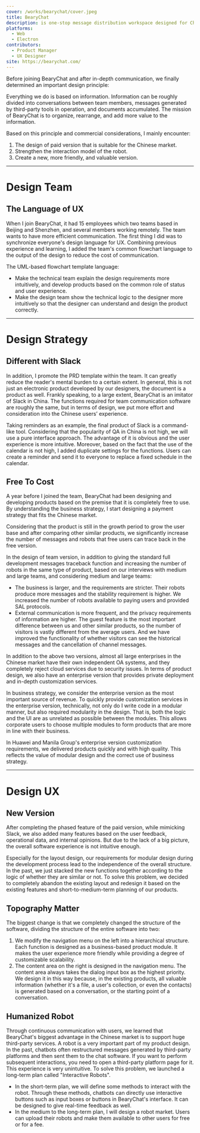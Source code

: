 ```yaml
---
cover: /works/bearychat/cover.jpeg
title: BearyChat
description: is one-stop message distribution workspace designed for Chinese teams.
platforms:
  - Web
  - Electron
contributors:
  - Product Manager
  - UX Designer
site: https://bearychat.com/
---
```


Before joining BearyChat and after in-depth communication, we finally determined an important design principle:

Everything we do is based on information. Information can be roughly divided into conversations between team members, messages generated by third-party tools in operation, and documents accumulated. The mission of BearyChat is to organize, rearrange, and add more value to the information.

Based on this principle and commercial considerations, I mainly encounter:

1. The design of paid version that is suitable for the Chinese market.
2. Strengthen the interaction model of the robot.
3. Create a new, more friendly, and valuable version.

---

# Design Team

## ‍The Language of UX

<WorkImage
  src="/works/bearychat/figure-1.png"
  width="528"
  height="996"
  alt="Flowchart template we use."
  position="underH2"
/>

When I join BearyChat, it had 15 employees which two teams based in Beijing and Shenzhen, and several members working remotely. The team wants to have more efficient communication. The first thing I did was to synchronize everyone's design language for UX. Combining previous experience and learning, I added the team's common flowchart language to the output of the design to reduce the cost of communication.

The UML-based flowchart template language:

- Make the technical team explain the design requirements more intuitively, and develop products based on the common role of status and user experience.
- Make the design team show the technical logic to the designer more intuitively so that the designer can understand and design the product correctly.

---

# Design Strategy

## Different with Slack

In addition, I promote the PRD template within the team. It can greatly reduce the reader's mental burden to a certain extent. In general, this is not just an electronic product developed by our designers, the document is a product as well. Frankly speaking, to a large extent, BearyChat is an imitator of Slack in China. The functions required for team communication software are roughly the same, but in terms of design, we put more effort and consideration into the Chinese users’ experience.

Taking reminders as an example, the final product of Slack is a command-like tool. Considering that the popularity of QA in China is not high, we will use a pure interface approach. The advantage of it is obvious and the user experience is more intuitive. Moreover, based on the fact that the use of the calendar is not high, I added duplicate settings for the functions. Users can create a reminder and send it to everyone to replace a fixed schedule in the calendar.

<WorkImage
  src="/works/bearychat/figure-2.png"
  width="980"
  height="533"
  alt="BearyChat provides a user interface for users to create reminders."
  position="fullScreen"
/>

## Free To Cost

A year before I joined the team, BearyChat had been designing and developing products based on the premise that it is completely free to use. By understanding the business strategy, I start designing a payment strategy that fits the Chinese market.

Considering that the product is still in the growth period to grow the user base and after comparing other similar products, we significantly increase the number of messages and robots that free users can trace back in the free version.

In the design of team version, in addition to giving the standard full development messages traceback function and increasing the number of robots in the same type of product, based on our interviews with medium and large teams, and considering medium and large teams:

- The business is larger, and the requirements are stricter. Their robots produce more messages and the stability requirement is higher. We increased the number of robots available to paying users and provided SAL protocols.
- External communication is more frequent, and the privacy requirements of information are higher. The guest feature is the most important difference between us and other similar products, so the number of visitors is vastly different from the average users. And we have improved the functionality of whether visitors can see the historical messages and the cancellation of channel messages.

In addition to the above two versions, almost all large enterprises in the Chinese market have their own independent OA systems, and they completely reject cloud services due to security issues. In terms of product design, we also have an enterprise version that provides private deployment and in-depth customization services.

In business strategy, we consider the enterprise version as the most important source of revenue. To quickly provide customization services in the enterprise version, technically, not only do I write code in a modular manner, but also required modularity in the design. That is, both the logic and the UI are as unrelated as possible between the modules. This allows corporate users to choose multiple modules to form products that are more in line with their business.

In Huawei and Manila Group's enterprise version customization requirements, we delivered products quickly and with high quality. This reflects the value of modular design and the correct use of business strategy.

<WorkImage
  src="/works/bearychat/figure-3.png"
  width="980"
  height="2163"
  alt="Screenshot of BearyChat's price presentation page."
  position="fullScreen"
/>

---

# Design UX

## New Version

After completing the phased feature of the paid version, while mimicking Slack, we also added many features based on the user feedback, operational data, and internal opinions. But due to the lack of a big picture, the overall software experience is not intuitive enough.

<WorkImage
  src="/works/bearychat/figure-4.png"
  width="980"
  height="532"
  alt="Screenshot of old BearyChat version."
  position="fullScreen"
/>

Especially for the layout design, our requirements for modular design during the development process lead to the independence of the overall structure. In the past, we just stacked the new functions together according to the logic of whether they are similar or not. To solve this problem, we decided to completely abandon the existing layout and redesign it based on the existing features and short-to-medium-term planning of our products.

## Topography Matter

The biggest change is that we completely changed the structure of the software, dividing the structure of the entire software into two:

1. We modify the navigation menu on the left into a hierarchical structure. Each function is designed as a business-based product module. It makes the user experience more friendly while providing a degree of customizable scalability.
2. The content area on the right is designed in the navigation menu. The content area always takes the dialog input box as the highest priority. We design it in this way because, in the existing products, all valuable information (whether it's a file, a user's collection, or even the contacts) is generated based on a conversation, or the starting point of a conversation.

<Topography />

## Humanized Robot

Through continuous communication with users, we learned that BearyChat's biggest advantage in the Chinese market is to support huge third-party services. A robot is a very important part of my product design. In the past, chatbots often restructured messages generated by third-party platforms and then sent them to the chat software. If you want to perform subsequent interactions, you need to open a third-party platform page for it. This experience is very unintuitive. To solve this problem, we launched a long-term plan called "Interactive Robots".

- In the short-term plan, we will define some methods to interact with the robot. Through these methods, chatbots can directly use interactive buttons such as input boxes or buttons in BearyChat's interface. It can be designed to give real-time feedback as well.
- In the medium to the long-term plan, I will design a robot market. Users can upload their robots and make them available to other users for free or for a fee.
